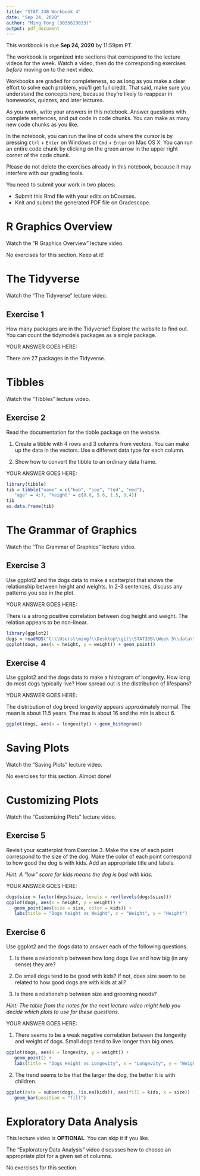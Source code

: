 ```yaml
---
title: "STAT 33B Workbook 4"
date: "Sep 24, 2020"
author: "Ming Fong (3035619833)"
output: pdf_document
---
```


This workbook is due __Sep 24, 2020__ by 11:59pm PT.

The workbook is organized into sections that correspond to the lecture videos
for the week. Watch a video, then do the corresponding exercises _before_
moving on to the next video.

Workbooks are graded for completeness, so as long as you make a clear effort to
solve each problem, you'll get full credit. That said, make sure you understand
the concepts here, because they're likely to reappear in homeworks, quizzes,
and later lectures.

As you work, write your answers in this notebook. Answer questions with
complete sentences, and put code in code chunks. You can make as many new code
chunks as you like.

In the notebook, you can run the line of code where the cursor is by pressing
`Ctrl` + `Enter` on Windows or `Cmd` + `Enter` on Mac OS X. You can run an
entire code chunk by clicking on the green arrow in the upper right corner of
the code chunk. 

Please do not delete the exercises already in this notebook, because it may
interfere with our grading tools.

You need to submit your work in two places:

* Submit this Rmd file with your edits on bCourses.
* Knit and submit the generated PDF file on Gradescope.


R Graphics Overview
===================

Watch the "R Graphics Overview" lecture video.

No exercises for this section. Keep at it!


The Tidyverse
=============

Watch the "The Tidyverse" lecture video.


## Exercise 1

How many packages are in the Tidyverse? Explore the website to find out. You
can count the tidymodels packages as a single package.

YOUR ANSWER GOES HERE:

There are 27 packages in the Tidyverse.

Tibbles
=======

Watch the "Tibbles" lecture video.

## Exercise 2

Read the documentation for the tibble package on the website.

1. Create a tibble with 4 rows and 3 columns from vectors. You can make up the
   data in the vectors. Use a different data type for each column.

2. Show how to convert the tibble to an ordinary data frame.

YOUR ANSWER GOES HERE:

```r
library(tibble)
tib = tibble("name" = c("bob", "joe", "ted", "ned"),
   "age" = 4:7, "height" = c(8.8, 5.6, 1.5, 0.4))
tib
as.data.frame(tib)
```

The Grammar of Graphics
=======================

Watch the "The Grammar of Graphics" lecture video.


## Exercise 3

Use ggplot2 and the dogs data to make a scatterplot that shows the relationship
between height and weights. In 2-3 sentences, discuss any patterns you see in
the plot.

YOUR ANSWER GOES HERE:

There is a strong positive correlation between dog height and weight. The relation appears to be non-linear.
```r
library(ggplot2)
dogs = readRDS("C:\\Users\\mingf\\Desktop\\git\\STAT33B\\Week 5\\data\\dogs.rds")
ggplot(dogs, aes(x = height, y = weight)) + geom_point()
```

## Exercise 4

Use ggplot2 and the dogs data to make a histogram of longevity. How long do
most dogs typically live? How spread out is the distribution of lifespans?

YOUR ANSWER GOES HERE:

The distribution of dog breed longevity appears approximately normal. The mean is about 11.5 years. The max is about 16 and the min is about 6.
```r
ggplot(dogs, aes(x = longevity)) + geom_histogram()
```

Saving Plots
============

Watch the "Saving Plots" lecture video.

No exercises for this section. Almost done!


Customizing Plots
=================

Watch the "Customizing Plots" lecture video.

## Exercise 5

Revisit your scatterplot from Exercise 3. Make the size of each point
correspond to the size of the dog. Make the color of each point correspond to
how good the dog is with kids. Add an appropriate title and labels.

_Hint: A "low" score for kids means the dog is bad with kids._

YOUR ANSWER GOES HERE:

```r
dogs$size = factor(dogs$size, levels = rev(levels(dogs$size)))
ggplot(dogs, aes(x = height, y = weight)) +
   geom_point(aes(size = size, color = kids)) +
   labs(title = "Dogs height vs Weight", x = "Weight", y = "Height")
```

## Exercise 6

Use ggplot2 and the dogs data to answer each of the following questions.

1. Is there a relationship between how long dogs live and how big (in any
   sense) they are?

2. Do small dogs tend to be good with kids? If not, does size seem to be
   related to how good dogs are with kids at all?

3. Is there a relationship between size and grooming needs?

_Hint: The table from the notes for the next lecture video might help you
decide which plots to use for these questions._

YOUR ANSWER GOES HERE:

1. There seems to be a weak negative correlation between the longevity and weight of dogs. Small dogs tend to live longer than big ones.
```r
ggplot(dogs, aes(x = longevity, y = weight)) +
   geom_point() +
   labs(title = "Dogs Height vs Longevity", x = "Longevity", y = "Weight")
```

2. The trend seems to be that the larger the dog, the better it is with children.
```r
ggplot(data = subset(dogs, !is.na(kids)), aes(fill = kids, x = size)) +
   geom_bar(position = "fill")
```


Exploratory Data Analysis
=========================

This lecture video is **OPTIONAL**. You can skip it if you like.

The "Exploratory Data Analysis" video discusses how to choose an appropriate
plot for a given set of columns.

No exercises for this section.
